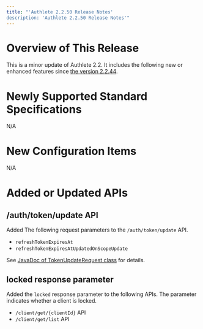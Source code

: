 ```yaml
---
title: "'Authlete 2.2.50 Release Notes'
description: 'Authlete 2.2.50 Release Notes'"
---
```


# Overview of This Release

This is a minor update of Authlete 2.2. It includes the following new or enhanced features since [the version 2.2.44](../2.2.44).

# Newly Supported Standard Specifications

N/A

# New Configuration Items

N/A

# Added or Updated APIs

## /auth/token/update API

Added The following request parameters to the `/auth/token/update` API.

- `refreshTokenExpiresAt`
- `refreshTokenExpiresAtUpdatedOnScopeUpdate`

See [JavaDoc of TokenUpdateRequest class](https://authlete.github.io/authlete-java-common/com/authlete/common/dto/TokenUpdateRequest.html) for details.

## locked response parameter

Added the `locked` response parameter to the following APIs. The parameter indicates whether a client is locked.

- `/client/get/{clientId}` API
- `/client/get/list` API
